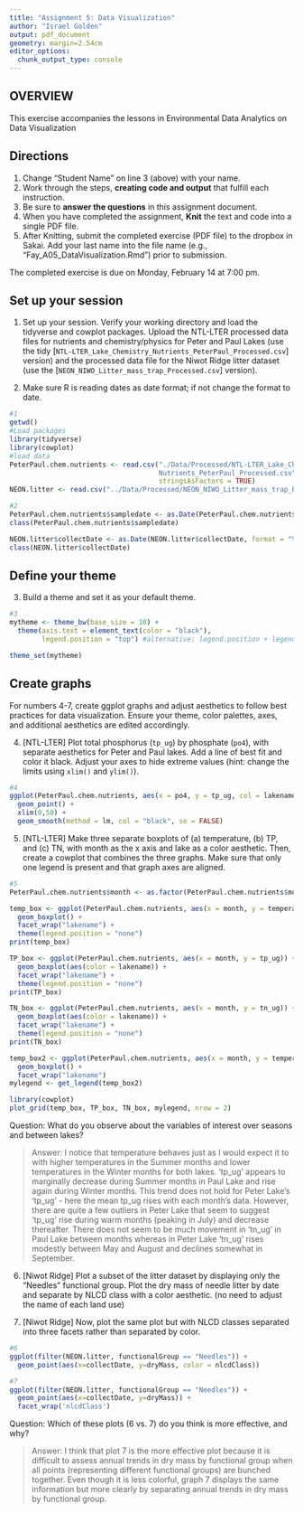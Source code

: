 ```yaml
---
title: "Assignment 5: Data Visualization"
author: "Israel Golden"
output: pdf_document
geometry: margin=2.54cm
editor_options: 
  chunk_output_type: console
---
```


## OVERVIEW

This exercise accompanies the lessons in Environmental Data Analytics on Data Visualization 

## Directions
1. Change "Student Name" on line 3 (above) with your name.
2. Work through the steps, **creating code and output** that fulfill each instruction.
3. Be sure to **answer the questions** in this assignment document.
4. When you have completed the assignment, **Knit** the text and code into a single PDF file.
5. After Knitting, submit the completed exercise (PDF file) to the dropbox in Sakai. Add your last name into the file name (e.g., "Fay_A05_DataVisualization.Rmd") prior to submission.

The completed exercise is due on Monday, February 14 at 7:00 pm.



## Set up your session 
1. Set up your session. Verify your working directory and load the tidyverse 
and cowplot packages. Upload the NTL-LTER processed data files for nutrients 
and chemistry/physics for Peter and Paul Lakes (use the tidy 
[`NTL-LTER_Lake_Chemistry_Nutrients_PeterPaul_Processed.csv`] version) and 
the processed data file for the Niwot Ridge litter dataset (use the [`NEON_NIWO_Litter_mass_trap_Processed.csv`] version). 

2. Make sure R is reading dates as date format; if not change the format to date.

```r
#1 
getwd()
#Load packages
library(tidyverse)
library(cowplot)
#load data
PeterPaul.chem.nutrients <- read.csv("./Data/Processed/NTL-LTER_Lake_Chemistry_
                                     Nutrients_PeterPaul_Processed.csv",
                                     stringsAsFactors = TRUE)
NEON.litter <- read.csv("../Data/Processed/NEON_NIWO_Litter_mass_trap_Processed.csv")

#2 
PeterPaul.chem.nutrients$sampledate <- as.Date(PeterPaul.chem.nutrients$sampledate, format = "%Y-%m-%d")
class(PeterPaul.chem.nutrients$sampledate)

NEON.litter$collectDate <- as.Date(NEON.litter$collectDate, format = "%Y-%m-%d")
class(NEON.litter$collectDate)

```
## Define your theme
3. Build a theme and set it as your default theme.

```r
#3
mytheme <- theme_bw(base_size = 10) +
  theme(axis.text = element_text(color = "black"), 
        legend.position = "top") #alternative: legend.position + legend.justification

theme_set(mytheme)
```

## Create graphs
For numbers 4-7, create ggplot graphs and adjust aesthetics to follow best practices for data visualization. Ensure your theme, color palettes, axes, and additional aesthetics are edited accordingly.

4. [NTL-LTER] Plot total phosphorus (`tp_ug`) by phosphate (`po4`), with separate aesthetics for Peter and Paul lakes. Add a line of best fit and color it black. Adjust your axes to hide extreme values (hint: change the limits using `xlim()` and `ylim()`).

```r
#4
ggplot(PeterPaul.chem.nutrients, aes(x = po4, y = tp_ug, col = lakename)) +
  geom_point() +
  xlim(0,50) +
  geom_smooth(method = lm, col = "black", se = FALSE)

```


5. [NTL-LTER] Make three separate boxplots of (a) temperature, (b) TP, and (c) TN, with month as the x axis and lake as a color aesthetic. Then, create a cowplot that combines the three graphs. Make sure that only one legend is present and that graph axes are aligned.

```r
#5
PeterPaul.chem.nutrients$month <- as.factor(PeterPaul.chem.nutrients$month)

temp_box <- ggplot(PeterPaul.chem.nutrients, aes(x = month, y = temperature_C, col = lakename)) +
  geom_boxplot() +
  facet_wrap("lakename") +
  theme(legend.position = "none")
print(temp_box)

TP_box <- ggplot(PeterPaul.chem.nutrients, aes(x = month, y = tp_ug)) +
  geom_boxplot(aes(color = lakename)) +
  facet_wrap("lakename") +
  theme(legend.position = "none")
print(TP_box)

TN_box <- ggplot(PeterPaul.chem.nutrients, aes(x = month, y = tn_ug)) +
  geom_boxplot(aes(color = lakename)) +
  facet_wrap("lakename") +
  theme(legend.position = "none")
print(TN_box)

temp_box2 <- ggplot(PeterPaul.chem.nutrients, aes(x = month, y = temperature_C, col = lakename)) +
  geom_boxplot() +
  facet_wrap("lakename")
mylegend <- get_legend(temp_box2)

library(cowplot)
plot_grid(temp_box, TP_box, TN_box, mylegend, nrow = 2)

```

Question: What do you observe about the variables of interest over seasons and between lakes? 

> Answer: I notice that temperature behaves just as I would expect it to with higher temperatures in the Summer months and lower temperatures in the Winter months for both lakes. 'tp_ug' appears to marginally decrease during Summer months in Paul Lake and rise again during Winter months. This trend does not hold for Peter Lake's 'tp_ug' - here the mean tp_ug rises with each month's data. However, there are quite a few outliers in Peter Lake that seem to suggest 'tp_ug' rise during warm months (peaking in July) and decrease thereafter. There does not seem to be much movement in 'tn_ug' in Paul Lake between months whereas in Peter Lake 'tn_ug' rises modestly between May and August and declines somewhat in September.

6. [Niwot Ridge] Plot a subset of the litter dataset by displaying only the "Needles" functional group. Plot the dry mass of needle litter by date and separate by NLCD class with a color aesthetic. (no need to adjust the name of each land use)

7. [Niwot Ridge] Now, plot the same plot but with NLCD classes separated into three facets rather than separated by color. 

```r
#6
ggplot(filter(NEON.litter, functionalGroup == "Needles")) +
  geom_point(aes(x=collectDate, y=dryMass, color = nlcdClass)) 

#7
ggplot(filter(NEON.litter, functionalGroup == "Needles")) +
  geom_point(aes(x=collectDate, y=dryMass)) +
  facet_wrap('nlcdClass')

```
Question: Which of these plots (6 vs. 7) do you think is more effective, and why? 

> Answer: I think that plot 7 is the more effective plot because it is difficult to assess annual trends in dry mass by functional group when all points (representing different functional groups) are bunched together. Even though it is less colorful, graph 7 displays the same information but more clearly by separating annual trends in dry mass by functional group. 
